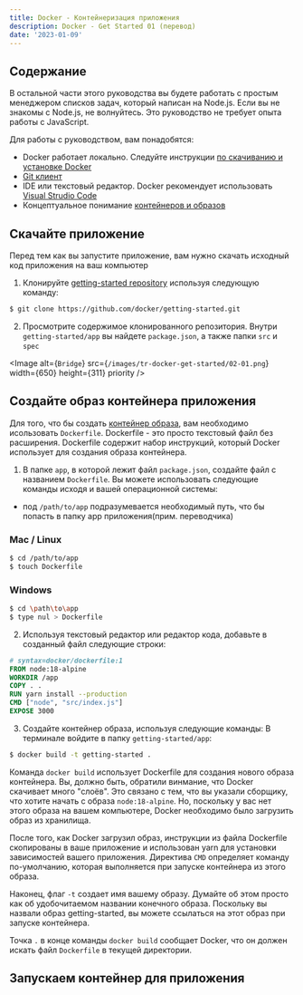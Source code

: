 ```yaml
---
title: Docker - Контейнеризация приложения
description: Docker - Get Started 01 (перевод)
date: '2023-01-09'
---
```


## Содержание
<DockerGetStartedContentList />

В остальной части этого руководства вы будете работать с простым менеджером списков задач, который написан на Node.js. Если вы не знакомы с Node.js, не волнуйтесь. Это руководство не требует опыта работы с JavaScript.

Для работы с руководством, вам понадобятся:
- Docker работает локально. Следуйте инструкции [по скачиванию и установке Docker](https://docs.docker.com/get-docker/)
- [Git клиент](https://git-scm.com/downloads)
- IDE или текстовый редактор. Docker рекомендует использовать [Visual Strudio Code](https://code.visualstudio.com/)
- Концептуальное понимание [контейнеров и образов](https://docs.docker.com/get-started/overview/#docker-objects)

## Скачайте приложение
Перед тем как вы запустите приложение, вам нужно скачать исходный код приложения на ваш компьютер
1. Клонируйте [getting-started repository](https://github.com/docker/getting-started/tree/master) используя следующую команду:
```bash
$ git clone https://github.com/docker/getting-started.git
```
2. Просмотрите содержимое клонированного репозитория. Внутри `getting-started/app` вы найдете `package.json`, а также папки `src` и `spec`

<Image
  alt={`Bridge`}
  src={`/images/tr-docker-get-started/02-01.png`}
  width={650}
  height={311}
  priority
/>

## Создайте образ контейнера приложения
Для того, что бы создать [контейнер образа](https://docs.docker.com/get-started/overview/#docker-objects), вам необходимо исользовать `Dockerfile`. Dockerfile - это просто текстовый файл без расширения. Dockerfile содержит набор инструкций, который Docker использует для создания образа контейнера.
1. В папке `app`, в которой лежит файл `package.json`, создайте файл с названием `Dockerfile`. Вы можете использовать следующие команды исходя и вашей операционной системы:

* под `/path/to/app` подразумевается необходимый путь, что бы попасть в папку app приложения(прим. переводчика)
### Mac / Linux
```bash
$ cd /path/to/app
$ touch Dockerfile
```
### Windows
```bash
$ cd \path\to\app
$ type nul > Dockerfile
```

2. Используя текстовый редактор или редактор кода, добавьте в созданный файл следующие строки:
```Dockerfile
# syntax=docker/dockerfile:1
FROM node:18-alpine
WORKDIR /app
COPY . .
RUN yarn install --production
CMD ["node", "src/index.js"]
EXPOSE 3000
```
3. Создайте контейнер образа, используя следующие команды:
В терминале войдите в папку `getting-started/app`:
```bash
$ docker build -t getting-started .
```
Команда `docker build` использует Dockerfile для создания нового образа контейнера. Вы, должно быть, обратили винмание, что Docker скачивает много "слоёв". Это связано с тем, что вы указали сборщику, что хотите начать с образа `node:18-alpine`. Но, поскольку у вас нет этого образа на вашем компьютере, Docker необходимо было загрузить образ из хранилища.

После того, как Docker загрузил образ, инструкции из файла Dockerfile скопированы в ваше приложение и использован yarn для установки зависимостей вашего приложения. Директива `CMD` определяет команду по-умолчанию, которая выполняется при запуске контейнера из этого образа.

Наконец, флаг `-t` создает имя вашему образу. Думайте об этом просто как об удобочитаемом названии конечного образа. Поскольку вы назвали образ getting-started, вы можете ссылаться на этот образ при запуске контейнера.

Точка `.` в конце команды `docker build` сообщает Docker, что он должен искать файл `Dockerfile` в текущей директории.

## Запускаем контейнер для приложения

